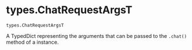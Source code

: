 # types.ChatRequestArgsT { #chatlas.types.ChatRequestArgsT }

`types.ChatRequestArgsT`

A TypedDict representing the arguments that can be passed to the `.chat()`
method of a [](`~chatlas.Chat`) instance.